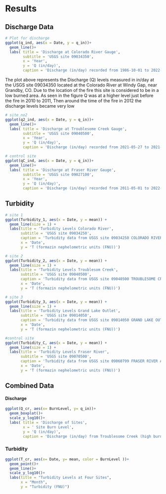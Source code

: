 
# Results

## Discharge Data

```r
# Plot for discharge 
ggplot(q_ind, aes(x = Date, y = q_in))+
  geom_line()+
  labs( title = 'Discharge at Colorado River Gauge',
        subtitle = 'USGS site 09034350',
        x = 'Year',
        y = 'Q (in/day)',
        caption = 'Discharge (in/day) recorded from 1986-10-01 to 2022-01-01. Site is low burned and located near Grandby, CO.')
```
The plot above represents the Discharge (Q) levels measured in in/day at the USGS site 09034350 located at the Colorado River at Windy Gap, near Grandby, CO. Due to the location of the fire this site is considered to be in a low burned area. As seen in the figure Q was at a higher level just before the fire in 2010 to 2011, Then around the time of the fire in 2012 the discharge levels became very low   
```r
# site_no2
ggplot(q2_ind, aes(x = Date, y = q_in))+
  geom_line()+
  labs( title = 'Discharge at Troublesome Creek Gauge',
        subtitle = 'USGS site 09040500',
        x = 'Year',
        y = 'Q (in/day)',
        caption = 'Discharge (in/day) recorded from 2021-05-27 to 2021-12-09. Site is a high burn and is located near Grandby, CO.')

# control site
ggplot(qC_ind, aes(x = Date, y = q_in))+
  geom_line()+
  labs( title = 'Discharge at Fraser River Gauge',
        subtitle = 'USGS site 09027100',
        x = 'Year',
        y = 'Q (in/day)',
        caption = 'Discharge (in/day) recorded from 2011-05-01 to 2022-01-01. ISte is in a non burned area and is the control site.')
```

## Turbidity

```r
# site 1
ggplot(Turbidity_1, aes(x = Date, y = mean)) + 
  geom_line(size = 1) + 
  labs(title = 'Turbidity Levels Colorado River',
       subtitle = 'USGS site 09034250',
       caption = 'Turbidity data from USGS site 09034250 COLORADO RIVER AT WINDY GAP, NEAR GRANBY, CO. Reccorded time 2021-06-22 to 2021-10-01. USGS gauge located in low burn area.',
       x = 'Date',
       y = 'T (formazin nephelometric units (FNU))')

# site 2
ggplot(Turbidity_2, aes(x = Date, y = mean)) + 
  geom_line(size = 1) + 
  labs(title = 'Turbidity Levels Troublesom Creek',
       subtitle = 'USGS site 09040500',
       caption = 'Turbidity data from USGS site 09040500 TROUBLESOME CREEK NEAR TROUBLESOME, CO. Reccorded time 2021-06-07 to 2021-10-01. USGS gauge located in high burn area.',
       x = 'Date',
       y = 'T (formazin nephelometric units (FNU))')

# site 3
ggplot(Turbidity_3, aes(x = Date, y = mean)) + 
  geom_line(size = 1) + 
  labs(title = 'Turbidity Levels Grand Lake Outlet',
       subtitle = 'USGS site 09014050',
       caption = 'Turbidity data from USGS site 09014050 GRAND LAKE OUTLET BLW CHIPMUNK LN AT GRAND LK, CO. Recorded time from 2010-04-13 to 2021-10-01. USGS gauge located in low burn area.',
       x = 'Date',
       y = 'T (formazin nephelometric units (FNU))')

#control site
ggplot(Turbidity_C, aes(x = Date, y = mean)) + 
  geom_line(size = 1) + 
  labs(title = 'Turbidity Levels Fraser River',
       subtitle = 'USGS site 09070500',
       caption = 'Turbidity data from USGS site 09060799 FRASER RIVER AT TABERNASH, CO. Recorded time from 2021-07-15 to 2022-04-07. USGS gauge loctaed in no burn (contro site)',
       x = 'Date',
       y = 'T (formazin nephelometric units (FNU))')
```

## Combined Data

#### Discharge

```r
ggplot(Q_cr, aes(x= BurnLevel, y= q_in))+
  geom_boxplot()+
  scale_y_log10()+
  labs( title = 'Discharge of Sites',
        x = ' Site Burn Level',
        y = 'Q (in/day)',
        caption = 'Discharge (in/day) from Troublesome Creek (high burn), Colorado River (low burn), and Fraser River (no burn)')

```

### Turbidity

```r
ggplot(T_cr, aes(x= Date, y= mean, color = BurnLevel ))+
  geom_point()+
  geom_line()+
  scale_y_log10()+
  labs(title = "Turbidity Levels at Four Sites",
       x = "Month",
       y = "Turbidity (FNU)")
```


